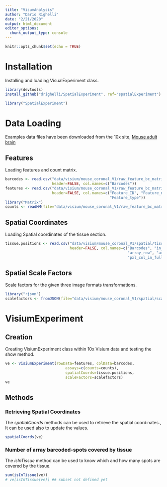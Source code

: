 ```yaml
---
title: "VisumAnalysis"
author: "Dario Righelli"
date: "2/21/2020"
output: html_document
editor_options: 
  chunk_output_type: console
---
```


```r
knitr::opts_chunk$set(echo = TRUE)
```

# Installation

Installing and loading VisualExperiment class.

```r
library(devtools)
install_github("drighelli/SpatialExperiment", ref="spatialExperiment")
```


```r
library("SpatialExperiment")
```


# Data Loading

Examples data files have been downloaded from the 10x site, [Mouse adult brain](https://support.10xgenomics.com/spatial-gene-expression/datasets/1.0.0/V1_Adult_Mouse_Brain)

## Features

Loading features and count matrix.

```r
barcodes <- read.csv("data/visium/mouse_coronal_V1/raw_feature_bc_matrix/barcodes.tsv", sep="\t", 
                     header=FALSE, col.names=c("Barcodes"))
features <- read.csv("data/visium/mouse_coronal_V1/raw_feature_bc_matrix/features.tsv", sep="\t", 
                     header=FALSE, col.names=c("Feature_ID", "Feature_name", 
                                               "Feature_type"))
library("Matrix")
counts <- readMM(file="data/visium/mouse_coronal_V1/raw_feature_bc_matrix/matrix.mtx")
```

## Spatial Coordinates

Loading Spatial coordinates of the tissue section.

```r
tissue.positions <- read.csv("data/visium/mouse_coronal_V1/spatial/tissue_positions_list.csv", 
                             header=FALSE, col.names=c("Barcodes", "in_tissue", 
                                                       "array_row", "array_col",
                                                       "pxl_col_in_fullres", "pxl_row_in_fullres"))
```

## Spatial Scale Factors

Scale factors for the given three image formats transformations.

```r
library("rjson")
scalefactors <- fromJSON(file="data/visium/mouse_coronal_V1/spatial/scalefactors_json.json")
```


# VisiumExperiment

## Creation

Creating VisiumExperiment class within 10x Visium data and testing the show method.

```r
ve <- VisiumExperiment(rowData=features, colData=barcodes, 
                           assays=c(counts=counts), 
                           spatialCoords=tissue.positions,
                           scaleFactors=scalefactors)
ve
```

## Methods

### Retrieving Spatial Coordinates

The *spatialCoords* methods can be used to retrieve the spatial coordinates., 
It can be used also to update the values.

```r
spatialCoords(ve)
```

### Number of array barcoded-spots covered by tissue

The *isInTissue* method can be used to know which and how many spots are covered
by the tissue.

```r
sum(isInTissue(ve))
# ve[isInTissue(ve)] ## subset not defined yet
```

